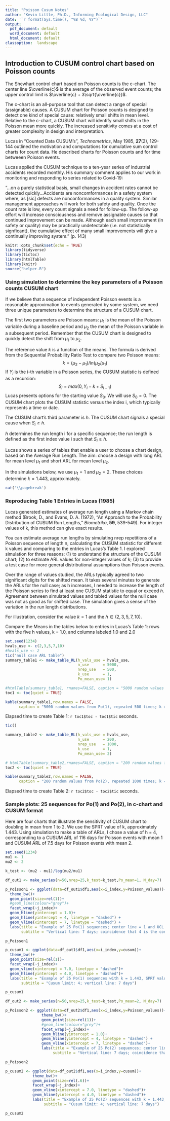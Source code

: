```yaml
---
title: "Poisson Cusum Notes"
author: "Kevin Little, Ph.D., Informing Ecological Design, LLC"
date: '`r format(Sys.time(), "%B %d, %Y")`'
output:
  pdf_document: default
  word_document: default
  html_document: default
classoption:  landscape
---
```


## Introduction to CUSUM control chart based on Poisson counts
The Shewhart control chart based on Poisson counts is the c-chart. The center line $\overline{c}$ is the average of the observed event counts; the upper control limit is $\overline{c} + 3\sqrt{\overline{c}}$.

The c-chart is an all-purpose tool that can detect a range of special (assignable) causes. A CUSUM chart for Poisson counts is designed to detect one kind of special cause: relatively small shifts in mean level. Relative to the c-chart, a CUSUM chart will identify small shifts in the Poisson mean more quickly.  The increased sensitivity comes at a cost of greater complexity in design and interpretation. 

Lucas in "Counted Data CUSUM's", *Technometrics*, May 1985, **27**(2), 129-144 outlined the motivation and computations for cumulative sum control charts for count data. He described charts for Poisson counts and for time betweeen Poisson events.

Lucas applied the CUSUM technique to a ten-year series of industrial accidents recorded monthly.  His summary comment applies to our work in monitoring and responding to series related to Covid-19:

"...on a purely statistical basis, small changes in accident rates cannot be detected quickly...Accidents are noncomformances in a safety system where, as [sic] defects are nonconformances in a quality system.  Similar management approaches will work for both safety and quality.  Once the count rate is low, every count signals a need for follow-up.  The follow-up effort will increase consciousness and remove assignable causes so that continued improvement can be made.  Although each small improvement (in safety or quality) may be practically undetectable (i.e. not statistically signficant), the cumulative effect of many small improvements will give a continually improving system." (p. 143)
```r
knitr::opts_chunk$set(echo = TRUE)
library(tidyverse)
library(tictoc)
library(htmlTable)
library(knitr)
source("helper.R")
```

### Using simulation to determine the key parameters of a Poisson counts CUSUM chart
If we believe that a sequence of independent Poisson events is a reasonable approximation to events generated by some system, we need  three unique parameters to determine the structure of a CUSUM chart.

The first two parameters are Poisson means: $\mu_{1}$ is the mean of the Poisson variable during a baseline period and $\mu_{2}$ the mean of the Poisson variable in a subsequent period. Remember that the CUSUM chart is designed to quickly detect the shift from $\mu_{1}$ to $\mu_{2}$.

The reference value $k$ is a function of the means.  The formula is derived from the Sequential Probability Ratio Test to compare two Poisson means:
$$k = (\mu_{2} - \mu_{1})/ln(\mu_{2}/\mu_{1})$$
If $Y_{i}$ is the i-th variable in a Poisson series, the CUSUM statistic is defined as a recursion:
$$S_{i} = max(0,Y_{i} - k + S_{i-1})$$
Lucas presents options for the starting value $S_{0}$.  We will use $S_{0} = 0$.   The CUSUM chart plots the CUSUM statistic versus the index i, which typically represents a time or date.

The CUSUM chart's third parameter is $h$. The CUSUM chart signals a special cause when $S_{i} \ge h$.

$h$ determines the run length i for a specific sequence; the run length is defined as the first index value i such that $S_{i} \ge h$.  

Lucas shows a series of tables that enable a user to choose a chart design, based on the Average Run Length.  The aim: choose a design with long ARL for mean level $\mu_{1}$ and short ARL for mean level $\mu_{2}$.

In the simulations below, we use $\mu_{1} = 1$ and $\mu_{2} = 2$.  These choices determine $k = 1.443$, approximately.

```r
cat('\\pagebreak')
```
### Reproducing Table 1 Entries in Lucas (1985)
Lucas generated estimates of average run length using a Markov chain method (Brook, D., and Evans, D. A. (1972), “An Approach to the Probability Distribution of CUSUM Run Lengths,” *Biometrika*,
**59**, 539-549).  For integer values of k, this method can give exact results.

You can estimate average run lengths by simulating nrep repetitions of a Poisson sequence of length n, calculating the CUSUM statistic for different k values and comparing to the entries in Lucas's Table 1.  I explored simulation for three reasons:  (1) to understand the structure of the CUSUM chart; (2) to estimate ARL values for non-integer values of k; (3) to provide a test case for more general distributional assumptions than Poisson events.

Over the range of values studied, the ARLs typically agreed to two significant digits for the shifted mean.  It takes several minutes to generate the ARLs for the null case; as h increases, I needed to increase the length of the Poisson series to find at least one CUSUM statistic to equal or exceed $h$.  Agreement between simulated values and tabled values for the null case was not as good as for shifted case.   The simulation gives a sense of the variation in the run length distributions.

For illustration, consider the value $k = 1$ and the $h\in (2,3,5,7,10)$. 

Compare the Means in the tables below to entries in Lucas's Table 1:  rows with the five h values, k = 1.0, and columns labeled 1.0 and 2.0 
```r
set.seed(1234)
hvals_use <- c(2,3,5,7,10)
#hvals_use <- 2
tic("null case ARL table")
summary_table1 <- make_table_RL(h_vals_use = hvals_use,
                                n_use      = 5000,
                                nrep_use   = 500,
                                k_use      = 1,
                                Po_mean_use= 1)

#htmlTable(summary_table1, rnames=FALSE, caption = "5000 random values from Po(1), repeated 500 times; k = 1.0.  Column 'Mean as a Multiple of k' = 1.0")
toc1 <- toc(quiet = TRUE)

kable(summary_table1,row.names = FALSE,
      caption = "5000 random values from Po(1), repeated 500 times; k = 1.0.  Compare to column 'Mean as a Multiple of k' = 1.0")

```

Elapsed time to create Table 1:  `r toc1$toc - toc1$tic` seconds.

```r
tic()

summary_table2 <- make_table_RL(h_vals_use = hvals_use,
                                n_use      = 200,
                                nrep_use   = 1000,
                                k_use      = 1,
                                Po_mean_use= 2)

# htmlTable(summary_table2,rnames=FALSE, caption = "200 random values from Po(2), repeated 1000 times; k = 1.0.  Column 'Mean as a Multiple of k' = 2.0")
toc2 <- toc(quiet = TRUE)

kable(summary_table2,row.names = FALSE,
      caption = "200 random values from Po(2), repeated 1000 times; k = 1.0.  Compare to column 'Mean as a Multiple of k' = 2.0")

```

Elapsed time to create Table 2:  `r toc2$toc - toc2$tic` seconds.


### Sample plots:  25 sequences for Po(1) and Po(2), in c-chart and CUSUM format
Here are four charts that illustrate the sensitivity of CUSUM chart to doubling in mean from 1 to 2.   We use the SPRT value of k, approximately 1.443.  Using simulation to make a table of ARLs, I chose a value of h = 4, corresponding to a CUSUM ARL of 116 days for Poisson events with mean 1 and CUSUM ARL of 7.5 days for Poisson events with mean 2.   

```r
set.seed(1234)
mu1 <- 1
mu2 <- 2

k_test <- (mu2 - mu1)/log(mu2/mu1)

df_out1 <- make_series(n=50,nrep=25,k_test=k_test,Po_mean=1, N_day=7)

p_Poisson1 <- ggplot(data=df_out1$df1,aes(x=i_index,y=Poisson_values))+
  theme_bw()+
  geom_point(size=rel(1))+
  #geom_line(colour="grey")+
  facet_wrap(~j_index)+
  geom_hline(yintercept = 1.0)+
  geom_hline(yintercept = 4, linetype = "dashed") +
  geom_vline(xintercept = 7, linetype = "dashed") +
  labs(title = "Example of 25 Po(1) sequences; center line = 1 and UCL = 4 from Po(1)",
       subtitle = "Vertical line: 7 days; coincidence that 4 is the control limit in both charts!")

p_Poisson1 

```

```r
p_cusum1 <- ggplot(data=df_out1$df1,aes(x=i_index,y=cusum))+
  theme_bw()+
  geom_point(size=rel(1))+
  facet_wrap(~j_index)+
  geom_vline(xintercept = 7.0, linetype = "dashed")+
  geom_hline(yintercept = 4.0, linetype = "dashed")+
  labs(title = "Example of 25 Po(1) sequences with k = 1.443, SPRT value; reference is Po(1)",
       subtitle = "Cusum limit: 4; vertical line: 7 days")

p_cusum1

```


```r
df_out2 <- make_series(n=50,nrep=25,k_test=k_test,Po_mean=2, N_day=7)

p_Poisson2 <- ggplot(data=df_out2$df1,aes(x=i_index,y=Poisson_values))+
                theme_bw()+
                geom_point(size=rel(1))+
                #geom_line(colour="grey")+
                facet_wrap(~j_index)+
                geom_hline(yintercept = 1.0)+
                geom_hline(yintercept = 4, linetype = "dashed") +
                geom_vline(xintercept = 7, linetype = "dashed")+
                labs(title = "Example of 25 Po(2) sequences; center line = 1 and UCL = 4 from Po(1)",
                     subtitle = "Vertical line: 7 days; coincidence that 4 is the control limit in both charts!")

p_Poisson2 

```

```r
p_cusum2 <- ggplot(data=df_out2$df1,aes(x=i_index,y=cusum))+
            theme_bw()+
            geom_point(size=rel(.6))+
            facet_wrap(~j_index)+
            geom_vline(xintercept = 7.0, linetype = "dashed")+
            geom_hline(yintercept = 4.0, linetype = "dashed")+
            labs(title = "Example of 25 Po(2) sequences with k = 1.443, SPRT value; reference is Po(1)",
                 subtitle = "Cusum limit: 4; vertical line: 7 days")

p_cusum2
```

